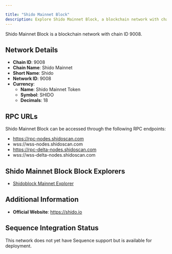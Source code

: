 ```yaml
---

title: "Shido Mainnet Block"
description: Explore Shido Mainnet Block, a blockchain network with chain ID 9008. Learn about its native currency, Shido Mainnet Token, and how to interact with the network.
---
```




Shido Mainnet Block is a blockchain network with chain ID 9008.

## Network Details

- **Chain ID**: 9008
- **Chain Name**: Shido Mainnet
- **Short Name**: Shido
- **Network ID**: 9008
- **Currency**: 
  - **Name**: Shido Mainnet Token
  - **Symbol**: SHIDO
  - **Decimals**: 18

## RPC URLs

Shido Mainnet Block can be accessed through the following RPC endpoints:

- https://rpc-nodes.shidoscan.com
- wss://wss-nodes.shidoscan.com
- https://rpc-delta-nodes.shidoscan.com
- wss://wss-delta-nodes.shidoscan.com

## Shido Mainnet Block Block Explorers

- [Shidoblock Mainnet Explorer](https://shidoscan.com)

## Additional Information

- **Official Website**: https://shido.io

## Sequence Integration Status

This network does not yet have Sequence support but is available for deployment.
